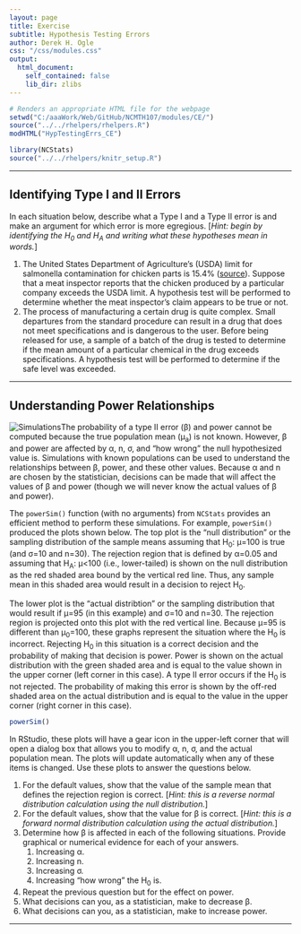 ```yaml
---
layout: page
title: Exercise
subtitle: Hypothesis Testing Errors
author: Derek H. Ogle
css: "/css/modules.css"
output:
  html_document:
    self_contained: false
    lib_dir: zlibs
---
```


```r
# Renders an appropriate HTML file for the webpage
setwd("C:/aaaWork/Web/GitHub/NCMTH107/modules/CE/")
source("../../rhelpers/rhelpers.R")
modHTML("HypTestingErrs_CE")
```

```r
library(NCStats)
source("../../rhelpers/knitr_setup.R")
```

----

## Identifying Type I and II Errors

In each situation below, describe what a Type I and a Type II error is and make an argument for which error is more egregious. [*Hint: begin by identifying the H<sub>0</sub> and H<sub>A</sub> and writing what these hypotheses mean in words.*]

1. The United States Department of Agriculture's (USDA) limit for salmonella contamination for chicken parts is 15.4% ([source](http://www.foodsafetynews.com/2015/01/fsis-releases-new-salmonella-campylobacter-performance-standards-for-poultry/)). Suppose that a meat inspector reports that the chicken produced by a particular company exceeds the USDA limit. A hypothesis test will be performed to determine whether the meat inspector’s claim appears to be true or not.
1. The process of manufacturing a certain drug is quite complex. Small departures from the standard procedure can result in a drug that does not meet specifications and is dangerous to the user. Before being released for use, a sample of a batch of the drug is tested to determine if the mean amount of a particular chemical in the drug exceeds specifications. A hypothesis test will be performed to determine if the safe level was exceeded.

----

## Understanding Power Relationships
<img src="http://derekogle.com/NCMTH107/modules/zimgs/computer-1.jpg" alt="Simulations" class="img-right">The probability of a type II error (&beta;) and power cannot be computed because the true population mean (&mu;<sub>a</sub>) is not known. However, &beta; and power are affected by &alpha;, n, &sigma;, and "how wrong" the null hypothesized value is. Simulations with known populations can be used to understand the relationships between &beta;, power, and these other values. Because &alpha; and n are chosen by the statistician, decisions can be made that will affect the values of &beta; and power (though we will never know the actual values of &beta; and power).

The `powerSim()` function (with no arguments) from `NCStats` provides an efficient method to perform these simulations. For example, `powerSim()` produced the plots shown below. The top plot is the "null distribution" or the sampling distribution of the sample means assuming that H<sub>0</sub>: &mu;=100 is true (and &sigma;=10 and n=30). The rejection region that is defined by &alpha;=0.05 and assuming that H<sub>A</sub>: &mu;<100  (i.e., lower-tailed) is shown on the null distribution as the red shaded area bound by the vertical red line. Thus, any sample mean in this shaded area would result in a decision to reject H<sub>0</sub>.

The lower plot is the "actual distribtion" or the sampling distribution that would result if &mu;=95 (in this example) and &sigma;=10 and n=30. The rejection region is projected onto this plot with the red vertical line. Because &mu;=95 is different than &mu;<sub>0</sub>=100, these graphs represent the situation where the H<sub>0</sub> is incorrect. Rejecting H<sub>0</sub> in this situation is a correct decision and the probability of making that decision is power. Power is shown on the actual distribution with the green shaded area and is equal to the value shown in the upper corner (left corner in this case). A type II error occurs if the H<sub>0</sub> is not rejected. The probability of making this error is shown by the off-red shaded area on the actual distribution and is equal to the value in the upper corner (right corner in this case).

```r
powerSim()
```

In RStudio, these plots will have a gear icon in the upper-left corner that will open a dialog box that allows you to modify &alpha;, n, &sigma;, and the actual population mean. The plots will update automatically when any of these items is changed. Use these plots to answer the questions below.

1. For the default values, show that the value of the sample mean that defines the rejection region is correct. [*Hint: this is a reverse normal distribution calculation using the null distribution.*]
1. For the default values, show that the value for &beta; is correct. [*Hint: this is a forward normal distribution calculation using the actual distribution.*]
1. Determine how &beta; is affected in each of the following situations. Provide graphical or numerical evidence for each of your answers.
    1. Increasing &alpha;.
    1. Increasing n.
    1. Increasing &sigma;.
    1. Increasing "how wrong" the H<sub>0</sub> is.
1. Repeat the previous question but for the effect on power.
1. What decisions can you, as a statistician, make to decrease &beta;.
1. What decisions can you, as a statistician, make to increase power.

----
